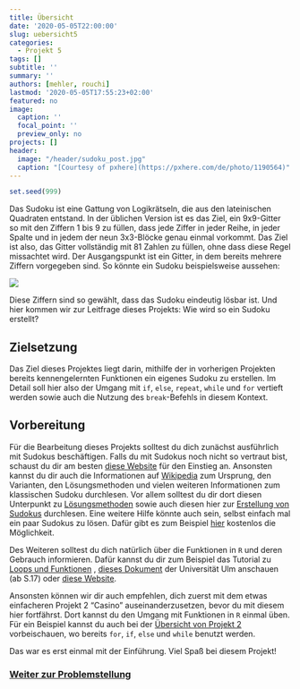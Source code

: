 ---
title: Übersicht
date: '2020-05-05T22:00:00'
slug: uebersicht5
categories:
  - Projekt 5
tags: []
subtitle: ''
summary: ''
authors: [mehler, rouchi]
lastmod: '2020-05-05T17:55:23+02:00'
featured: no
image:
  caption: ''
  focal_point: ''
  preview_only: no
projects: []
header:
  image: "/header/sudoku_post.jpg"
  caption: "[Courtesy of pxhere](https://pxhere.com/de/photo/1190564)"
---

```{r,echo=F}
set.seed(999)
```

Das Sudoku ist eine Gattung von Logikrätseln, die aus den lateinischen Quadraten entstand. In der üblichen Version ist es das Ziel, ein 9x9-Gitter so mit den Ziffern 1 bis 9 zu füllen, dass jede Ziffer in jeder Reihe, in jeder Spalte und in jedem der neun 3x3-Blöcke genau einmal vorkommt. Das Ziel ist also, das Gitter vollständig mit 81 Zahlen zu füllen, ohne dass diese Regel missachtet wird. Der Ausgangspunkt ist ein Gitter, in dem bereits mehrere Ziffern vorgegeben sind. So könnte ein Sudoku beispielsweise aussehen:

![](/post/2020-05-05-uebersicht5_files/Projekt5_sudoku.png)

Diese Ziffern sind so gewählt, dass das Sudoku eindeutig lösbar ist. Und hier kommen wir zur Leitfrage dieses Projekts: Wie wird so ein Sudoku erstellt?

## Zielsetzung

Das Ziel dieses Projektes liegt darin, mithilfe der in vorherigen Projekten bereits kennengelernten Funktionen ein eigenes Sudoku zu erstellen. Im Detail soll hier also der Umgang mit `if`, `else`, `repeat`, `while` und `for` vertieft werden sowie auch die Nutzung des `break`-Befehls in diesem Kontext. 

## Vorbereitung

Für die Bearbeitung dieses Projekts solltest du dich zunächst ausführlich mit Sudokus beschäftigen. Falls du mit Sudokus noch nicht so vertraut bist, schaust du dir am besten [diese Website](https://sudoku.com/de/wie-man-spielt/sudoku-regeln-fur-komplette-anfanger/) für den Einstieg an. Ansonsten kannst du dir auch die Informationen auf [Wikipedia](https://de.wikipedia.org/wiki/Sudoku) zum Ursprung, den Varianten, den Lösungsmethoden und vielen weiteren Informationen zum klassischen Sudoku durchlesen. Vor allem solltest du dir dort diesen Unterpunkt zu [Lösungsmethoden](https://de.wikipedia.org/wiki/Sudoku#L%C3%B6sungsmethoden) sowie auch diesen hier zur [Erstellung von Sudokus](https://de.wikipedia.org/wiki/Sudoku#Erstellung_neuer_Sudokus) durchlesen. Eine weitere Hilfe könnte auch sein, selbst einfach mal ein paar Sudokus zu lösen. Dafür gibt es zum Beispiel [hier](https://sudoku.zeit.de/) kostenlos die Möglichkeit.


Des Weiteren solltest du dich natürlich über die Funktionen in `R` und deren Gebrauch informieren. Dafür kannst du dir zum Beispiel das Tutorial zu [Loops und Funktionen](/post/loops-und-funktionen) , [dieses Dokument](https://www.uni-ulm.de/fileadmin/website_uni_ulm/mawi.inst.110/lehre/ss08/stat1/R-skript.pdf) der Universität Ulm anschauen (ab S.17) oder [diese Website](https://wgruber.github.io/R-Intro/bedingungen-und-schleifen.html).

Ansonsten können wir dir auch empfehlen, dich zuerst mit dem etwas einfacheren Projekt 2 "Casino" auseinanderzusetzen, bevor du mit diesem hier fortfährst. Dort kannst du den Umgang mit Funktionen in `R` einmal üben. Für ein Beispiel kannst du auch bei der [Übersicht von Projekt 2](/post/uebersicht2) vorbeischauen, wo bereits `for`, `if`, `else` und `while` benutzt werden.

Das war es erst einmal mit der Einführung. Viel Spaß bei diesem Projekt!

### [Weiter zur Problemstellung](/post/problemstellung5)
